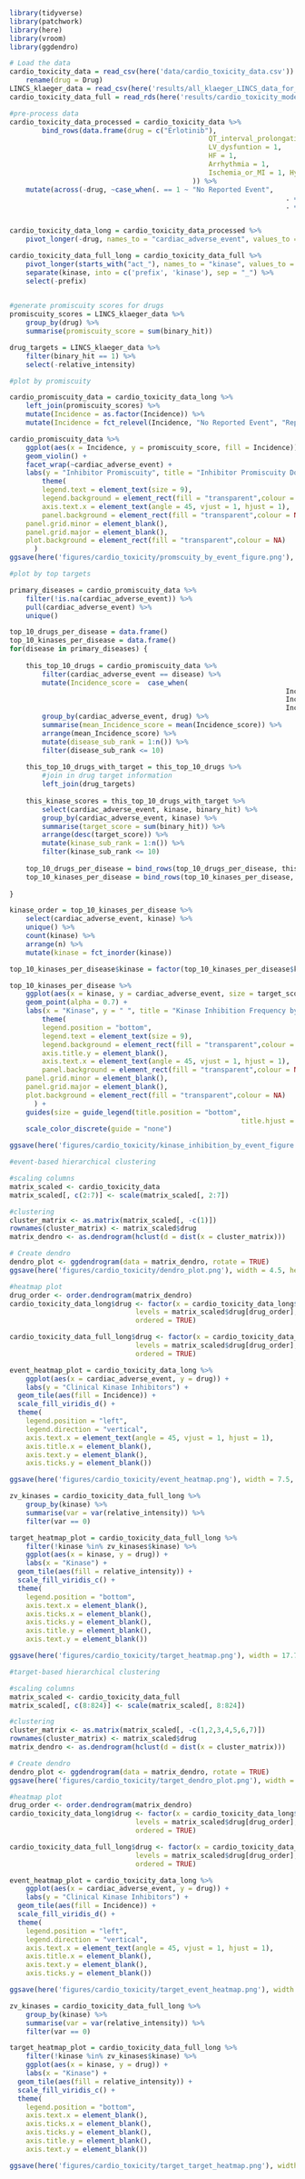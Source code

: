 ```r
library(tidyverse)
library(patchwork)
library(here)
library(vroom)
library(ggdendro)
```

```r
# Load the data
cardio_toxicity_data = read_csv(here('data/cardio_toxicity_data.csv')) %>% 
	rename(drug = Drug)
LINCS_klaeger_data = read_csv(here('results/all_klaeger_LINCS_data_for_ml_long.csv'))
cardio_toxicity_data_full = read_rds(here('results/cardio_toxicity_models/cardio_toxicity_data_for_ml.rds.gz'))
```

```r
#pre-process data
cardio_toxicity_data_processed = cardio_toxicity_data %>% 
		bind_rows(data.frame(drug = c("Erlotinib"),
												 QT_interval_prolongation = 1,
												 LV_dysfuntion = 1,
												 HF = 1,
												 Arrhythmia = 1,
												 Ischemia_or_MI = 1, Hypertension = 1
											 )) %>% 
	mutate(across(-drug, ~case_when(. == 1 ~ "No Reported Event",
																	. == 0 ~ "Reported Event",
																	. == 2 ~ ">10% Incidence")))


cardio_toxicity_data_long = cardio_toxicity_data_processed %>% 
	pivot_longer(-drug, names_to = "cardiac_adverse_event", values_to = "Incidence")

cardio_toxicity_data_full_long = cardio_toxicity_data_full %>% 
	pivot_longer(starts_with("act_"), names_to = "kinase", values_to = "relative_intensity") %>% 
	separate(kinase, into = c('prefix', 'kinase'), sep = "_") %>% 
	select(-prefix)
	
```

```r
#generate promiscuity scores for drugs
promiscuity_scores = LINCS_klaeger_data %>% 
	group_by(drug) %>% 
	summarise(promiscuity_score = sum(binary_hit))

drug_targets = LINCS_klaeger_data %>%
	filter(binary_hit == 1) %>% 
	select(-relative_intensity)
```

```r
#plot by promiscuity 

cardio_promiscuity_data = cardio_toxicity_data_long %>% 
	left_join(promiscuity_scores) %>% 
	mutate(Incidence = as.factor(Incidence)) %>% 
	mutate(Incidence = fct_relevel(Incidence, "No Reported Event", "Reported Event", ">10% Incidence"))

cardio_promiscuity_data %>% 
	ggplot(aes(x = Incidence, y = promiscuity_score, fill = Incidence)) +
	geom_violin() +
	facet_wrap(~cardiac_adverse_event) +
	labs(y = "Inhibitor Promiscuity", title = "Inhibitor Promiscuity Does Not Explain Cardiac Toxicity") +
		theme(
		legend.text = element_text(size = 9),
		legend.background = element_rect(fill = "transparent",colour = NA),
		axis.text.x = element_text(angle = 45, vjust = 1, hjust = 1),
		panel.background = element_rect(fill = "transparent",colour = NA),
    panel.grid.minor = element_blank(),
    panel.grid.major = element_blank(),
    plot.background = element_rect(fill = "transparent",colour = NA)
      )
ggsave(here('figures/cardio_toxicity/promscuity_by_event_figure.png'), height = 10.5, width = 21, units = "cm")
```

```r
#plot by top targets 

primary_diseases = cardio_promiscuity_data %>%
	filter(!is.na(cardiac_adverse_event)) %>% 
	pull(cardiac_adverse_event) %>% 
	unique() 

top_10_drugs_per_disease = data.frame()
top_10_kinases_per_disease = data.frame()
for(disease in primary_diseases) {
	
	this_top_10_drugs = cardio_promiscuity_data %>% 
		filter(cardiac_adverse_event == disease) %>%
		mutate(Incidence_score =  case_when(
																	Incidence == "No Reported Event" ~ 0,
																	Incidence == "Reported Event" ~ 1,
																	Incidence == ">10% Incidence" ~ 2)) %>%
		group_by(cardiac_adverse_event, drug) %>% 
		summarise(mean_Incidence_score = mean(Incidence_score)) %>% 
		arrange(mean_Incidence_score) %>% 
		mutate(disease_sub_rank = 1:n()) %>%
		filter(disease_sub_rank <= 10)
	
	this_top_10_drugs_with_target = this_top_10_drugs %>% 
		#join in drug target information
		left_join(drug_targets)
	
	this_kinase_scores = this_top_10_drugs_with_target %>% 
		select(cardiac_adverse_event, kinase, binary_hit) %>% 
		group_by(cardiac_adverse_event, kinase) %>%
		summarise(target_score = sum(binary_hit)) %>% 
		arrange(desc(target_score)) %>% 
		mutate(kinase_sub_rank = 1:n()) %>% 
		filter(kinase_sub_rank <= 10)
	
	top_10_drugs_per_disease = bind_rows(top_10_drugs_per_disease, this_top_10_drugs)
	top_10_kinases_per_disease = bind_rows(top_10_kinases_per_disease, this_kinase_scores)
	
}

kinase_order = top_10_kinases_per_disease %>%
	select(cardiac_adverse_event, kinase) %>% 
	unique() %>% 
	count(kinase) %>% 
	arrange(n) %>% 
	mutate(kinase = fct_inorder(kinase))

top_10_kinases_per_disease$kinase = factor(top_10_kinases_per_disease$kinase, levels = kinase_order$kinase)

top_10_kinases_per_disease %>% 
	ggplot(aes(x = kinase, y = cardiac_adverse_event, size = target_score, colour = kinase)) +
	geom_point(alpha = 0.7) +
	labs(x = "Kinase", y = " ", title = "Kinase Inhibition Frequency by Cardiac Toxicity", size = "Number of Toxicity-Causing Drugs\nThat Inhibit the Given Kinase") +
		theme(
		legend.position = "bottom",
		legend.text = element_text(size = 9),
		legend.background = element_rect(fill = "transparent",colour = NA),
		axis.title.y = element_blank(), 
		axis.text.x = element_text(angle = 45, vjust = 1, hjust = 1),
		panel.background = element_rect(fill = "transparent",colour = NA),
    panel.grid.minor = element_blank(),
    panel.grid.major = element_blank(),
    plot.background = element_rect(fill = "transparent",colour = NA)
      ) +
	guides(size = guide_legend(title.position = "bottom",
														 title.hjust = 0.5)) +
	scale_color_discrete(guide = "none")

ggsave(here('figures/cardio_toxicity/kinase_inhibition_by_event_figure.png'), height = 9, width = 20, units = "cm")
```

```r
#event-based hierarchical clustering

#scaling columns
matrix_scaled <- cardio_toxicity_data
matrix_scaled[, c(2:7)] <- scale(matrix_scaled[, 2:7])

#clustering
cluster_matrix <- as.matrix(matrix_scaled[, -c(1)])
rownames(cluster_matrix) <- matrix_scaled$drug
matrix_dendro <- as.dendrogram(hclust(d = dist(x = cluster_matrix)))

# Create dendro
dendro_plot <- ggdendrogram(data = matrix_dendro, rotate = TRUE)
ggsave(here('figures/cardio_toxicity/dendro_plot.png'), width = 4.5, height = 20.38, units = "cm")

#heatmap plot
drug_order <- order.dendrogram(matrix_dendro)
cardio_toxicity_data_long$drug <- factor(x = cardio_toxicity_data_long$drug,
                               levels = matrix_scaled$drug[drug_order], 
                               ordered = TRUE)

cardio_toxicity_data_full_long$drug <- factor(x = cardio_toxicity_data_full_long$drug,
                               levels = matrix_scaled$drug[drug_order], 
                               ordered = TRUE)

event_heatmap_plot = cardio_toxicity_data_long %>% 
	ggplot(aes(x = cardiac_adverse_event, y = drug)) +
	labs(y = "Clinical Kinase Inhibitors") +
  geom_tile(aes(fill = Incidence)) +
  scale_fill_viridis_d() +
  theme(
  	legend.position = "left",
  	legend.direction = "vertical",
  	axis.text.x = element_text(angle = 45, vjust = 1, hjust = 1),
  	axis.title.x = element_blank(),
  	axis.text.y = element_blank(),
    axis.ticks.y = element_blank())

ggsave(here('figures/cardio_toxicity/event_heatmap.png'), width = 7.5, height = 21, units = "cm")

zv_kinases = cardio_toxicity_data_full_long %>% 
	group_by(kinase) %>% 
	summarise(var = var(relative_intensity)) %>% 
	filter(var == 0)

target_heatmap_plot = cardio_toxicity_data_full_long %>%
	filter(!kinase %in% zv_kinases$kinase) %>% 
	ggplot(aes(x = kinase, y = drug)) +
	labs(x = "Kinase") +
  geom_tile(aes(fill = relative_intensity)) +
  scale_fill_viridis_c() +
  theme(
  	legend.position = "bottom",
  	axis.text.x = element_blank(),
  	axis.ticks.x = element_blank(),
    axis.ticks.y = element_blank(),
  	axis.title.y = element_blank(),
  	axis.text.y = element_blank())

ggsave(here('figures/cardio_toxicity/target_heatmap.png'), width = 17.7, height = 20.6, units = "cm")
```

```r
#target-based hierarchical clustering

#scaling columns
matrix_scaled <- cardio_toxicity_data_full
matrix_scaled[, c(8:824)] <- scale(matrix_scaled[, 8:824])

#clustering
cluster_matrix <- as.matrix(matrix_scaled[, -c(1,2,3,4,5,6,7)])
rownames(cluster_matrix) <- matrix_scaled$drug
matrix_dendro <- as.dendrogram(hclust(d = dist(x = cluster_matrix)))

# Create dendro
dendro_plot <- ggdendrogram(data = matrix_dendro, rotate = TRUE)
ggsave(here('figures/cardio_toxicity/target_dendro_plot.png'), width = 4.03, height = 20.41, units = "cm")

#heatmap plot
drug_order <- order.dendrogram(matrix_dendro)
cardio_toxicity_data_long$drug <- factor(x = cardio_toxicity_data_long$drug,
                               levels = matrix_scaled$drug[drug_order], 
                               ordered = TRUE)

cardio_toxicity_data_full_long$drug <- factor(x = cardio_toxicity_data_full_long$drug,
                               levels = matrix_scaled$drug[drug_order], 
                               ordered = TRUE)

event_heatmap_plot = cardio_toxicity_data_long %>% 
	ggplot(aes(x = cardiac_adverse_event, y = drug)) +
	labs(y = "Clinical Kinase Inhibitors") +
  geom_tile(aes(fill = Incidence)) +
  scale_fill_viridis_d() +
  theme(
  	legend.position = "left",
  	legend.direction = "vertical",
  	axis.text.x = element_text(angle = 45, vjust = 1, hjust = 1),
  	axis.title.x = element_blank(),
  	axis.text.y = element_blank(),
    axis.ticks.y = element_blank())

ggsave(here('figures/cardio_toxicity/target_event_heatmap.png'), width = 7.5, height = 21, units = "cm")

zv_kinases = cardio_toxicity_data_full_long %>% 
	group_by(kinase) %>% 
	summarise(var = var(relative_intensity)) %>% 
	filter(var == 0)

target_heatmap_plot = cardio_toxicity_data_full_long %>%
	filter(!kinase %in% zv_kinases$kinase) %>% 
	ggplot(aes(x = kinase, y = drug)) +
	labs(x = "Kinase") +
  geom_tile(aes(fill = relative_intensity)) +
  scale_fill_viridis_c() +
  theme(
  	legend.position = "bottom",
  	axis.text.x = element_blank(),
  	axis.ticks.x = element_blank(),
    axis.ticks.y = element_blank(),
  	axis.title.y = element_blank(),
  	axis.text.y = element_blank())

ggsave(here('figures/cardio_toxicity/target_target_heatmap.png'), width = 17.7, height = 20.29, units = "cm")
```
